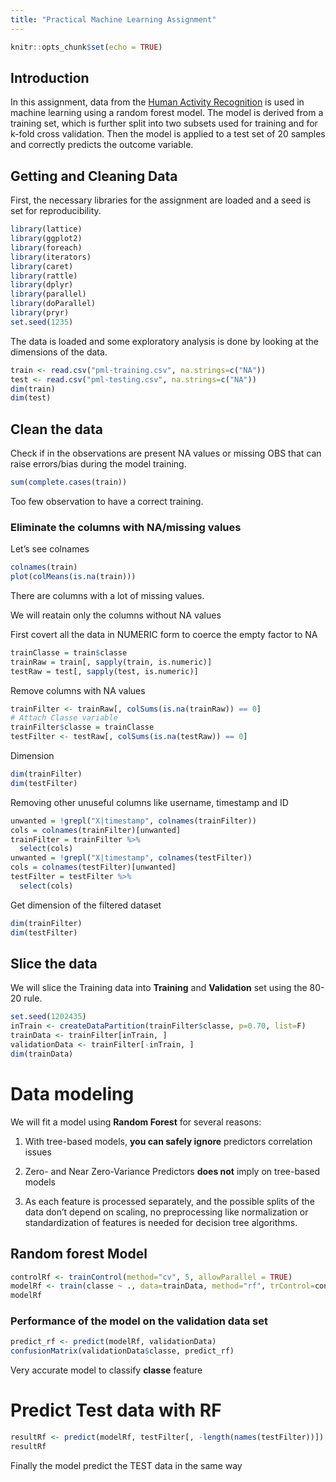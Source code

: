```yaml
---
title: "Practical Machine Learning Assignment"
---
```


```r
knitr::opts_chunk$set(echo = TRUE)
```

## Introduction
In this assignment, data from the [Human Activity Recognition](http://web.archive.org/web/20161224072740/http:/groupware.les.inf.puc-rio.br/har) is used in machine learning using a random forest model. The model is derived from a training set, which is further split into two subsets used for training and for k-fold cross validation. Then the model is applied to a test set of 20 samples and correctly predicts the outcome variable.

## Getting and Cleaning Data
First, the necessary libraries for the assignment are loaded and a seed is set for reproducibility.

```r
library(lattice)
library(ggplot2)
library(foreach)
library(iterators)
library(caret)
library(rattle)
library(dplyr)
library(parallel)
library(doParallel)
library(pryr)
set.seed(1235)
```

The data is loaded and some exploratory analysis is done by looking at the dimensions of the data. 

```r
train <- read.csv("pml-training.csv", na.strings=c("NA"))
test <- read.csv("pml-testing.csv", na.strings=c("NA"))
dim(train)
dim(test)
```

## Clean the data

Check if in the observations are present NA values or missing OBS that can raise errors/bias during the model training.

```r
sum(complete.cases(train))
```

Too few observation to have a correct training.

### Eliminate the columns with NA/missing values

Let's see colnames

```r
colnames(train)
plot(colMeans(is.na(train)))
```

There are columns with a lot of missing values.

We will reatain only the columns without NA values

First covert all the data in NUMERIC form to coerce the empty factor to NA

```r
trainClasse = train$classe
trainRaw = train[, sapply(train, is.numeric)]
testRaw = test[, sapply(test, is.numeric)]
```

Remove columns with NA values

```r
trainFilter <- trainRaw[, colSums(is.na(trainRaw)) == 0]
# Attach Classe variable
trainFilter$classe = trainClasse
testFilter <- testRaw[, colSums(is.na(testRaw)) == 0]
```

Dimension

```r
dim(trainFilter)
dim(testFilter)
```

Removing other unuseful columns like username, timestamp and ID

```r
unwanted = !grepl("X|timestamp", colnames(trainFilter))
cols = colnames(trainFilter)[unwanted]
trainFilter = trainFilter %>%
  select(cols)
unwanted = !grepl("X|timestamp", colnames(testFilter))
cols = colnames(testFilter)[unwanted]
testFilter = testFilter %>%
  select(cols)
```

Get dimension of the filtered dataset

```r
dim(trainFilter)
dim(testFilter)
```

## Slice the data

We will slice the Training data into **Training** and **Validation** set using the 80-20 rule.

```r
set.seed(1202435) 
inTrain <- createDataPartition(trainFilter$classe, p=0.70, list=F)
trainData <- trainFilter[inTrain, ]
validationData <- trainFilter[-inTrain, ]
dim(trainData)
```

# Data modeling

We will fit a model using **Random Forest** for several reasons:

1. With tree-based models, **you can safely ignore** predictors correlation issues

2. Zero- and Near Zero-Variance Predictors **does not** imply on tree-based models

3. As each feature is processed separately, and the possible splits of the data don’t depend on scaling, no preprocessing like normalization or standardization of features is needed for decision tree algorithms.

## Random forest Model

```r
controlRf <- trainControl(method="cv", 5, allowParallel = TRUE)
modelRf <- train(classe ~ ., data=trainData, method="rf", trControl=controlRf, ntree=250)
modelRf
```

### Performance of the model on the validation data set

```r
predict_rf <- predict(modelRf, validationData)
confusionMatrix(validationData$classe, predict_rf)
```

Very accurate model to classify **classe** feature


# Predict Test data with RF

```r
resultRf <- predict(modelRf, testFilter[, -length(names(testFilter))])
resultRf
```


Finally the model predict the TEST data in the same way

